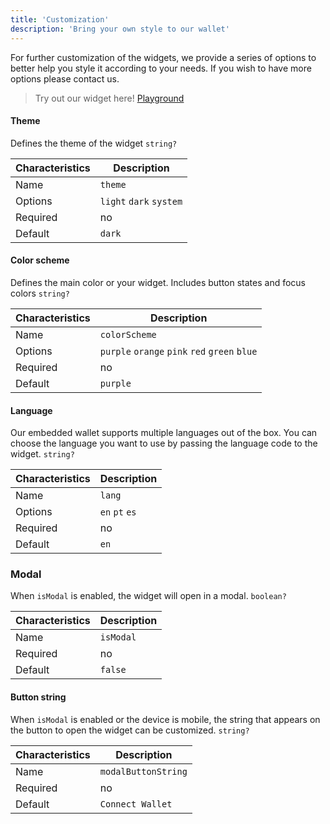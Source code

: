 ```yaml
---
title: 'Customization'
description: 'Bring your own style to our wallet'
---
```


For further customization of the widgets, we provide a series of options to better help you style it according to your needs. If you wish to have more options please contact us.

> Try out our widget here! [Playground](https://lumes-groovy-site.webflow.io/en/live-demo)

#### Theme

Defines the theme of the widget `string?`

| Characteristics | Description             |
| --------------- | ----------------------- |
| Name            | `theme`                 |
| Options         | `light` `dark` `system` |
| Required        | no                      |
| Default         | `dark`                  |

#### Color scheme

Defines the main color or your widget. Includes button states and focus colors `string?`

| Characteristics | Description                                   |
| --------------- | --------------------------------------------- |
| Name            | `colorScheme`                                 |
| Options         | `purple` `orange` `pink` `red` `green` `blue` |
| Required        | no                                            |
| Default         | `purple`                                      |

#### Language

Our embedded wallet supports multiple languages out of the box. You can choose the language you want to use by passing the language code to the widget. `string?`

| Characteristics | Description    |
| --------------- | -------------- |
| Name            | `lang`         |
| Options         | `en` `pt` `es` |
| Required        | no             |
| Default         | `en`           |

### Modal

When `isModal` is enabled, the widget will open in a modal. `boolean?`

| Characteristics | Description |
| --------------- | ----------- |
| Name            | `isModal`   |
| Required        | no          |
| Default         | `false`     |

#### Button string

When `isModal` is enabled or the device is mobile, the string that appears on the button to open the widget can be customized. `string?`

| Characteristics | Description         |
| --------------- | ------------------- |
| Name            | `modalButtonString` |
| Required        | no                  |
| Default         | `Connect Wallet`    |
